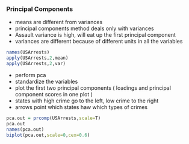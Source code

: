 ### Principal Components

* means are different from variances 
* principal components method deals only with variances
* Assault variance is high, will eat up the first principal component
* variances are different because of different units in all the variables


```r
names(USArrests)
apply(USArrests,2,mean)
apply(USArrests,2,var)
```

* perform pca
* standardize the variables
* plot the first two principal components ( loadings and principal component scores in one plot )
* states with high crime go to the left, low crime to the right
* arrows point which states haw which types of crimes

```r
pca.out = prcomp(USArrests,scale=T)
pca.out
names(pca.out)
biplot(pca.out,scale=0,cex=0.6)
```





